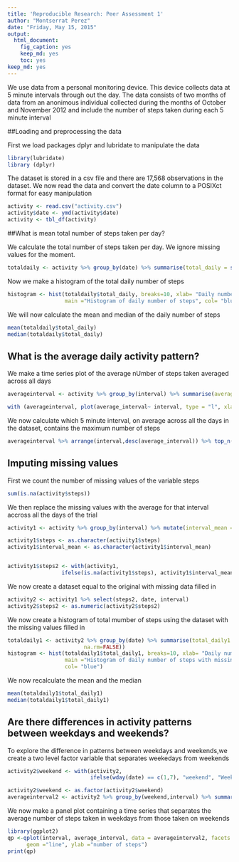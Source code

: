 ```yaml
---
title: 'Reproducible Research: Peer Assessment 1'
author: "Montserrat Perez"
date: "Friday, May 15, 2015"
output:
  html_document:
    fig_caption: yes
    keep_md: yes
    toc: yes
keep_md: yes
---
```

We use data from a personal monitoring device. This device collects data at 5 minute intervals through out the day. The data consists of two months of data from an anonimous individual collected during the months of October and November 2012 and include the number of steps taken during each 5 minute interval 

##Loading and preprocessing the data

First we load packages dplyr and lubridate to manipulate the data  

``` r
library(lubridate)
library (dplyr)
```

The dataset is stored in a csv file and there are 17,568 observations in the dataset. We now read the data and convert the date column to a POSIXct format for easy manipulation


```r
activity <- read.csv("activity.csv")
activity$date <- ymd(activity$date)
activity <- tbl_df(activity)
```

##What is mean total number of steps taken per day?

We calculate the total number of steps taken per day. We ignore missing values for the moment. 

```r
totaldaily <- activity %>% group_by(date) %>% summarise(total_daily = sum(steps, na.rm=TRUE))
```

Now we make a histogram of the total daily number of steps
 
```r
histogram <- hist(totaldaily$total_daily, breaks=10, xlab= "Daily number of steps",
                  main ="Histogram of daily number of steps", col= "blue")
```

We will now calculate the mean and median of the daily number of steps

```r
mean(totaldaily$total_daily)
median(totaldaily$total_daily)
```

## What is the average daily activity pattern?

We make a time series plot of the average nUmber of steps taken averaged across all days

```r
averageinterval <- activity %>% group_by(interval) %>% summarise(average_interval =mean(steps, na.rm=TRUE))

with (averageinterval, plot(average_interval~ interval, type = "l", xlab="interval", ylab="average steps", main= "average daily activity pattern"))
```

We now calculate which 5 minute interval, on average across all the days in the dataset, contains the maximum number of steps

```r
averageinterval %>% arrange(interval,desc(average_interval)) %>% top_n(1) %>% print()
```

## Imputing missing values

First we count the number of missing values of the variable steps

```r
sum(is.na(activity$steps))
```

We then replace the missing values with the average for that interval accross all the days of the trial

```r
activity1 <- activity %>% group_by(interval) %>% mutate(interval_mean = mean(steps,na.rm=TRUE )) %>% ungroup()

activity1$steps <- as.character(activity1$steps)
activity1$interval_mean <- as.character(activity1$interval_mean)


activity1$steps2 <- with(activity1, 
                 ifelse(is.na(activity1$steps), activity1$interval_mean, activity1$steps))
```

We now create a dataset equal to the original with missing data filled in

```r
activity2 <- activity1 %>% select(steps2, date, interval)
activity2$steps2 <- as.numeric(activity2$steps2)
```

We now create a histogram of total mumber of steps using the dataset with the missing values filled in

```r
totaldaily1 <- activity2 %>% group_by(date) %>% summarise(total_daily1 = sum(steps2,
                        na.rm=FALSE))
histogram <- hist(totaldaily1$total_daily1, breaks=10, xlab= "Daily number of steps",
                  main ="Histogram of daily number of steps with missing data filled in",
                  col= "blue")
```

We now recalculate the mean and the median

```r
mean(totaldaily1$total_daily1)
median(totaldaily1$total_daily1)
```

## Are there differences in activity patterns between weekdays and weekends?

To explore the difference in patterns between weekdays and weekends,we create a two level factor variable that separates weekedays from weekends

```r
activity2$weekend <- with(activity2,
                          ifelse(wday(date) == c(1,7), "weekend", "Weekday"))

activity2$weekend <- as.factor(activity2$weekend)
averageinterval2 <- activity2 %>% group_by(weekend,interval) %>% summarise(average_interval =mean(steps2, na.rm=FALSE))
```     
 
We now make a panel plot containing a time series that separates the average number of steps taken in weekdays from those taken on weekends

```r
library(ggplot2)
qp <-qplot(interval, average_interval, data = averageinterval2, facets = weekend~ . ,
      geom ="line", ylab ="number of steps") 
print(qp)
```
 
